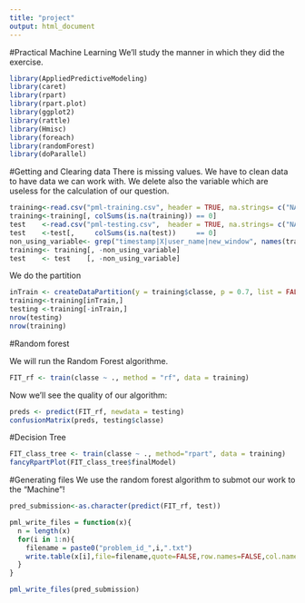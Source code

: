 ```yaml
---
title: "project"
output: html_document
---
```

#Practical Machine Learning
We'll study the manner in which they did the exercise.



```r
library(AppliedPredictiveModeling)
library(caret)
library(rpart)
library(rpart.plot)
library(ggplot2)
library(rattle)
library(Hmisc)
library(foreach)
library(randomForest)
library(doParallel)
```

#Getting and Clearing data
There is missing values. We have to clean data to have data we can work with. 
We delete also the variable which are useless for the calculation of our question. 
```r
training<-read.csv("pml-training.csv", header = TRUE, na.strings= c("NA", "", "#DIV/0!"))
training<-training[, colSums(is.na(training)) == 0]
test    <-read.csv("pml-testing.csv",  header = TRUE, na.strings= c("NA", "", "#DIV/0!"))
test    <-test[,     colSums(is.na(test))     == 0]
non_using_variable<- grep("timestamp|X|user_name|new_window", names(training))
training<- training[, -non_using_variable]
test    <- test    [, -non_using_variable] 
```
We do the partition
```r
inTrain <- createDataPartition(y = training$classe, p = 0.7, list = FALSE)
training<-training[inTrain,]
testing <-training[-inTrain,]
nrow(testing)
nrow(training)
```
#Random forest

We will run the Random Forest algorithme. 

```r
FIT_rf <- train(classe ~ ., method = "rf", data = training)
```
Now we'll see the quality of our algorithm:
```r
preds <- predict(FIT_rf, newdata = testing)
confusionMatrix(preds, testing$classe)
```

#Decision Tree
```r
FIT_class_tree <- train(classe ~ ., method="rpart", data = training)
fancyRpartPlot(FIT_class_tree$finalModel)
```

#Generating files
We use the random forest algorithm to submot our work to the "Machine"!
```r
pred_submission<-as.character(predict(FIT_rf, test))

pml_write_files = function(x){
  n = length(x)
  for(i in 1:n){
    filename = paste0("problem_id_",i,".txt")
    write.table(x[i],file=filename,quote=FALSE,row.names=FALSE,col.names=FALSE)
  }
}

pml_write_files(pred_submission)
```